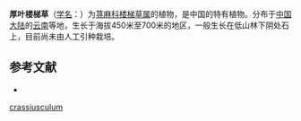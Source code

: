 {{Speciesbox
| name = 厚叶楼梯草
| status = 
| status_system = 
| image =
| genus = Elatostema
| species = crassiusculum
| authority = W. T. Wang
}}

'''厚叶楼梯草'''（[[学名|学名]]：{{lang|la|''Elatostema crassiusculum''}}）为[[荨麻科|荨麻科]][[楼梯草属|楼梯草属]]的植物，是中国的特有植物。分布于[[中国大陆|中国大陆]]的[[云南|云南]]等地，生长于海拔450米至700米的地区，一般生长在低山林下阴处石上，目前尚未由人工引种栽培。

== 参考文献 ==
<div class="references-small">
* {{cite web| url =http://www.bioinfo.cn/db05/KmzwSpecies.php?action=view&id=23247| title =厚叶楼梯草| work =《中国高等植物数据库全库》| publisher =中国科学院微生物研究所| author =昆明植物研究所| accessdate =2009-02-25| deadurl =yes| archiveurl =https://web.archive.org/web/20160305063551/http://www.bioinfo.cn/db05/KmzwSpecies.php?action=view&id=23247| archivedate =2016-03-05}}
</div>
{{Taxonbar|from=Q10910945}}

{{DEFAULTSORT:Elatostema crassiusculum}}
[[Category:楼梯草属|crassiusculum]]


{{Urticaceae-stub}}
